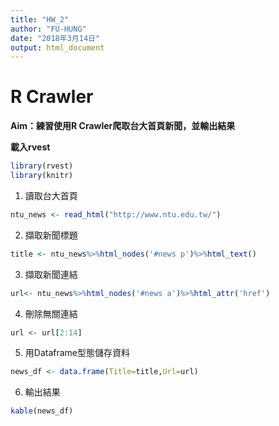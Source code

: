 ```yaml
---
title: "HW_2"
author: "FU-HUNG"
date: "2018年3月14日"
output: html_document
---
```


# R Crawler  

**Aim：練習使用R Crawler爬取台大首頁新聞，並輸出結果**  

**載入rvest**
```r
library(rvest)
library(knitr)
```
1. 讀取台大首頁
```r
ntu_news <- read_html("http://www.ntu.edu.tw/")
```
2. 擷取新聞標題
```r
title <- ntu_news%>%html_nodes('#news p')%>%html_text()
```
3. 擷取新聞連結
```r
url<- ntu_news%>%html_nodes('#news a')%>%html_attr('href')
```
4. 刪除無關連結
```r
url <- url[2:14]
```
5. 用Dataframe型態儲存資料
```r
news_df <- data.frame(Title=title,Url=url)
```
6. 輸出結果
```r
kable(news_df)
```

